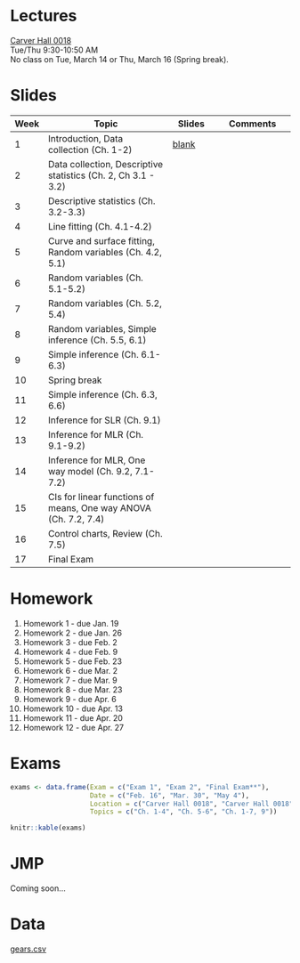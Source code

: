 <br/>

# Lectures

[Carver Hall 0018](http://www.fpm.iastate.edu/roomscheduling/room.asp?room_id=29)  
Tue/Thu 9:30-10:50 AM  
No class on Tue, March 14 or Thu, March 16 (Spring break).   

# Slides

Week | Topic | Slides | Comments
--- | ---------------------- | -------- | -------------
1  | Introduction, Data collection (Ch. 1-2) | [blank](notes/blank/01_introduction.pdf) | 
2  | Data collection, Descriptive statistics (Ch. 2, Ch 3.1 - 3.2) |  |  
3  | Descriptive statistics (Ch. 3.2-3.3) |  |  
4  | Line fitting (Ch. 4.1-4.2) |  |  
5  | Curve and surface fitting, Random variables (Ch. 4.2, 5.1) |  |  
6  | Random variables (Ch. 5.1-5.2) |  |  
7  | Random variables (Ch. 5.2, 5.4) |  |  
8  | Random variables, Simple inference (Ch. 5.5, 6.1) |  |  
9  | Simple inference (Ch. 6.1-6.3) |  |  
10  | Spring break |  |  
11  | Simple inference (Ch. 6.3, 6.6) |  |  
12  | Inference for SLR (Ch. 9.1) |  |  
13  | Inference for MLR (Ch. 9.1-9.2) |  |  
14  | Inference for MLR, One way model (Ch. 9.2, 7.1-7.2) |  |  
15  | CIs for linear functions of means, One way ANOVA (Ch. 7.2, 7.4) |  |  
16  | Control charts, Review (Ch. 7.5) |  |  
17  | Final Exam |  |  


# Homework

1. Homework 1 - due Jan. 19
2. Homework 2 - due Jan. 26
3. Homework 3 - due Feb. 2
4. Homework 4 - due Feb. 9
5. Homework 5 - due Feb. 23
6. Homework 6 - due Mar. 2
7. Homework 7 - due Mar. 9
8. Homework 8 - due Mar. 23
9. Homework 9 - due Apr. 6
10. Homework 10 - due Apr. 13
11. Homework 11 - due Apr. 20
12. Homework 12 - due Apr. 27

# Exams

```r
exams <- data.frame(Exam = c("Exam 1", "Exam 2", "Final Exam**"),
                    Date = c("Feb. 16", "Mar. 30", "May 4"),
                    Location = c("Carver Hall 0018", "Carver Hall 0018", "Carver Hall 0018"),
                    Topics = c("Ch. 1-4", "Ch. 5-6", "Ch. 1-7, 9"))

knitr::kable(exams)
```

# JMP

Coming soon...

# Data

[gears.csv](data/gears.csv)